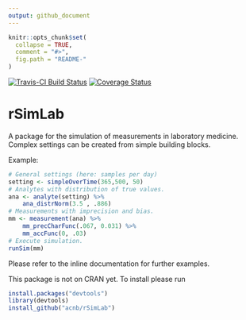 ```yaml
---
output: github_document
---
```



```r
knitr::opts_chunk$set(
  collapse = TRUE,
  comment = "#>",
  fig.path = "README-"
)
```

<!-- README.md is generated from README.Rmd. Please edit that file -->

[![Travis-CI Build Status](https://travis-ci.org/acnb/rSimLab.png?branch=master)](https://travis-ci.org/acnb/rSimLab)  [![Coverage Status](https://img.shields.io/codecov/c/github/acnb/rSimLab/master.svg)](https://codecov.io/github/acnb/rSimLab?branch=master)


# rSimLab

A package for the simulation of measurements in laboratory medicine. Complex settings can be created from simple building blocks.

Example:

```r
# General settings (here: samples per day)
setting <- simpleOverTime(365,500, 50)
# Analytes with distribution of true values.
ana <- analyte(setting) %>%
    ana_distrNorm(3.5 , .886)
# Measurements with imprecision and bias.
mm <- measurement(ana) %>%
    mm_precCharFunc(.067, 0.031) %>%
    mm_accFunc(0, .03)
# Execute simulation.
runSim(mm)
```
Please refer to the inline documentation for further examples. 

This package is not on CRAN yet. To install please run

```r
install.packages("devtools")
library(devtools)
install_github("acnb/rSimLab")
```





